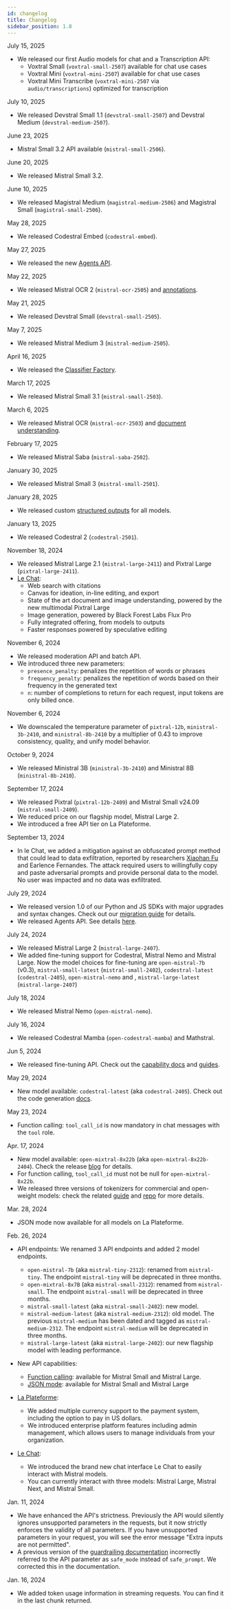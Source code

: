 ```yaml
---
id: changelog
title: Changelog
sidebar_position: 1.8
---
```


July 15, 2025
- We released our first Audio models for chat and a Transcription API:
  - Voxtral Small (`voxtral-small-2507`) available for chat use cases
  - Voxtral Mini (`voxtral-mini-2507`) available for chat use cases
  - Voxtral Mini Transcribe (`voxtral-mini-2507` via `audio/transcriptions`) optimized for transcription

July 10, 2025
- We released Devstral Small 1.1 (`devstral-small-2507`) and Devstral Medium (`devstral-medium-2507`).

June 23, 2025
- Mistral Small 3.2 API available (`mistral-small-2506`).

June 20, 2025
- We released Mistral Small 3.2.

June 10, 2025
- We released Magistral Medium (`magistral-medium-2506`) and Magistral Small (`magistral-small-2506`).

May 28, 2025
- We released Codestral Embed (`codestral-embed`).

May 27, 2025
- We released the new [Agents API](/agents/agents_introduction).

May 22, 2025
- We released Mistral OCR 2 (`mistral-ocr-2505`) and [annotations](/capabilities/OCR/annotations).

May 21, 2025
- We released Devstral Small (`devstral-small-2505`).

May 7, 2025
- We released Mistral Medium 3 (`mistral-medium-2505`).

April 16, 2025
- We released the [Classifier Factory](/capabilities/finetuning/classifier_factory).

March 17, 2025
- We released Mistral Small 3.1 (`mistral-small-2503`).

March 6, 2025
- We released Mistral OCR (`mistral-ocr-2503`) and [document understanding](/capabilities/OCR/basic_ocr).

February 17, 2025
- We released Mistral Saba (`mistral-saba-2502`).

January 30, 2025
- We released Mistral Small 3 (`mistral-small-2501`).

January 28, 2025
- We released custom [structured outputs](/capabilities/structured-output/custom_structured_output) for all models.

January 13, 2025
- We released Codestral 2 (`codestral-2501`).

November 18, 2024
- We released Mistral Large 2.1 (`mistral-large-2411`) and Pixtral Large (`pixtral-large-2411`). 
- [Le Chat](https://chat.mistral.ai/): 
    - Web search with citations
    - Canvas for ideation, in-line editing, and export
    - State of the art document and image understanding, powered by the new multimodal Pixtral Large 
    - Image generation, powered by Black Forest Labs Flux Pro
    - Fully integrated offering, from models to outputs
    - Faster responses powered by speculative editing

November 6, 2024
- We released moderation API and batch API. 
- We introduced three new parameters:
    - `presence_penalty`: penalizes the repetition of words or phrases
    - `frequency_penalty`: penalizes the repetition of words based on their frequency in the generated text
    - `n`: number of completions to return for each request, input tokens are only billed once. 

November 6, 2024
- We downscaled the temperature parameter of `pixtral-12b`, `ministral-3b-2410`, and `ministral-8b-2410` by a multiplier of 0.43 to improve consistency, quality, and unify model behavior.

October 9, 2024
- We released Ministral 3B (`ministral-3b-2410`) and Ministral 8B (`ministral-8b-2410`). 

September 17, 2024
- We released Pixtral (`pixtral-12b-2409`) and Mistral Small v24.09 (`mistral-small-2409`).
- We reduced price on our flagship model, Mistral Large 2.
- We introduced a free API tier on La Plateforme. 

September 13, 2024
- In le Chat, we added a mitigation against an obfuscated prompt method that could lead to data exfiltration, reported by researchers [Xiaohan Fu](https://xhfu.me/) and Earlence Fernandes. The attack required users to willingfully copy and paste adversarial prompts and provide personal data to the model. No user was impacted and no data was exfiltrated.

July 29, 2024
- We released version 1.0 of our Python and JS SDKs with major upgrades and syntax changes. Check out our [migration guide](https://github.com/mistralai/client-python/blob/main/MIGRATION.md) for details. 
- We released Agents API. See details [here](/agents/agents_introduction/). 

July 24, 2024
- We released Mistral Large 2 (`mistral-large-2407`).
- We added fine-tuning support for Codestral, Mistral Nemo and Mistral Large. Now the model choices for fine-tuning are `open-mistral-7b` (v0.3), `mistral-small-latest` (`mistral-small-2402`), `codestral-latest` (`codestral-2405`), `open-mistral-nemo` and , `mistral-large-latest` (`mistral-large-2407`)

July 18, 2024
- We released Mistral Nemo (`open-mistral-nemo`). 

July 16, 2024
- We released Codestral Mamba (`open-codestral-mamba`) and Mathstral. 

Jun 5, 2024
- We released fine-tuning API. Check out the [capability docs](/capabilities/finetuning/finetuning_overview/) and [guides](/guides/finetuning/). 

May 29, 2024
- New model available: `codestral-latest` (aka `codestral-2405`). Check out the code generation [docs](/capabilities/code_generation/). 

May 23, 2024

- Function calling: `tool_call_id` is now mandatory in chat messages with the
`tool` role.

Apr. 17, 2024

- New model available: `open-mixtral-8x22b` (aka `open-mixtral-8x22b-2404`). Check the release [blog](https://mistral.ai/news/mixtral-8x22b/) for details. 
- For function calling, `tool_call_id` must not be null for `open-mixtral-8x22b`.
- We released three versions of tokenizers for commercial and open-weight models: check the related [guide](../../guides/tokenization) and [repo](https://github.com/mistralai/mistral-common) for more details.

Mar. 28, 2024
- JSON mode now available for all models on La Plateforme. 

Feb. 26, 2024

- API endpoints: We renamed 3 API endpoints and added 2 model endpoints. 
    - `open-mistral-7b` (aka `mistral-tiny-2312`): renamed from `mistral-tiny`. The endpoint `mistral-tiny` will be deprecated in three months.
    - `open-mixtral-8x7B` (aka `mistral-small-2312`): renamed from `mistral-small`. The endpoint `mistral-small` will be deprecated in three months.
    - `mistral-small-latest` (aka `mistral-small-2402`): new model.
   - `mistral-medium-latest` (aka `mistral-medium-2312`): old model. The previous `mistral-medium` has been dated and tagged as `mistral-medium-2312`. The endpoint `mistral-medium` will be deprecated in three months.
    - `mistral-large-latest` (aka `mistral-large-2402`): our new flagship model with leading performance. 

- New API capabilities:
    - [Function calling](/capabilities/function_calling): available for Mistral Small and Mistral Large. 
    - [JSON mode](/capabilities/structured-output/json_mode): available for Mistral Small and Mistral Large

- [La Plateforme](https://console.mistral.ai/):
    - We added multiple currency support to the payment system, including the option to pay in US dollars. 
    - We introduced enterprise platform features including admin management, which allows users to manage individuals from your organization.

- [Le Chat](https://chat.mistral.ai/): 
    - We introduced the brand new chat interface Le Chat to easily interact with Mistral models. 
    - You can currently interact with three models: Mistral Large, Mistral Next, and Mistral Small. 

Jan. 11, 2024
- We have enhanced the API's strictness. Previously the API would silently ignores unsupported parameters in the requests, but it now strictly enforces the validity of all parameters. If you have unsupported parameters in your request, you will see the error message "Extra inputs are not permitted".
- A previous version of the [guardrailing documentation](/capabilities/guardrailing) incorrectly referred to the API parameter as `safe_mode` instead of `safe_prompt`. We corrected this in the documentation. 

Jan. 16, 2024
- We added token usage information in streaming requests. You can find it in the last chunk returned.
